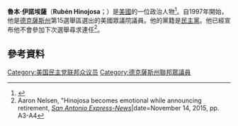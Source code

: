 '''魯本·伊諾埃薩'''（'''Rubén Hinojosa'''；{{bd|1940年|8月20日}}）是[[美國|美國]]的一位政治人物<ref>{{cite news |title= Court OKs debt plan for H&H Foods|author= Sean Gaffney|url= http://www.brownsvilleherald.com/news/court-89938-debt-oks.html|newspaper= Brownsville Herald|date= September 11, 2008|accessdate= }}</ref>。自1997年開始，他是[[德克薩斯州|德克薩斯州]]第15選舉區選出的美國眾議院議員。他的黨籍是[[民主黨_(美國)|民主黨]]。他已經宣布他不會參加下次選舉尋求連任<ref>Aaron Nelsen, "Hinojosa becomes emotional while announcing retirement, ''[[San_Antonio_Express-News|San Antonio Express-News]]''|date=November 14, 2015, pp. A3-A4</ref>。

== 參考資料 ==
{{reflist}}
[[Category:美国民主党联邦众议员|Category:美国民主党联邦众议员]]
[[Category:德克薩斯州聯邦眾議員|Category:德克薩斯州聯邦眾議員]]